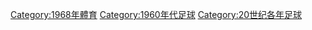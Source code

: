 {{Commonscat|1968 in association football}}
{{portal|足球}}
{{Year by category
|m=1
|c=9
|d=6
|y=8
|cat=足球
|sortkey=足球
|parent=20世纪各年足球
|subcat=1968年體育
}}

[[Category:1968年體育|Category:1968年體育]]
[[Category:1960年代足球|Category:1960年代足球]]
[[Category:20世纪各年足球|Category:20世纪各年足球]]